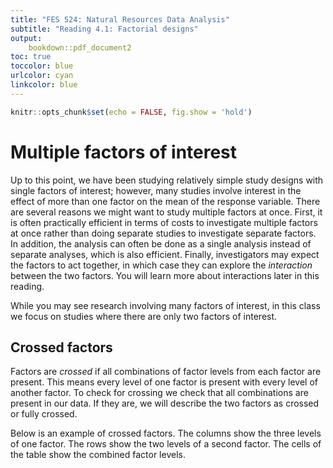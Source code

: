```yaml
---
title: "FES 524: Natural Resources Data Analysis"
subtitle: "Reading 4.1: Factorial designs"
output:
    bookdown::pdf_document2
toc: true
toccolor: blue
urlcolor: cyan
linkcolor: blue
---
```


```r
knitr::opts_chunk$set(echo = FALSE, fig.show = 'hold')
```

# Multiple factors of interest

Up to this point, we have been studying relatively simple study designs with single factors of interest; however, many studies involve interest in the effect of more than one factor on the mean of the response variable.  There are several reasons we might want to study multiple factors at once.  First, it is often practically efficient in terms of costs to investigate multiple factors at once rather than doing separate studies to investigate separate factors.  In addition, the analysis can often be done as a single analysis instead of separate analyses, which is also efficient.  Finally, investigators may expect the factors to act together, in which case they can explore the *interaction* between the two factors. You will learn more about interactions later in this reading.  

While you may see research involving many factors of interest, in this class we focus on studies where there are only two factors of interest.

## Crossed factors

Factors are *crossed* if all combinations of factor levels from each factor are present.  This means every level of one factor is present with every level of another factor.  To check for crossing we check that all combinations are present in our data.  If they are, we will describe the two factors as crossed or fully crossed.

Below is an example of crossed factors.  The columns show the three levels of one factor.  The rows show the two levels of a second factor.  The cells of the table show the combined factor levels.
















